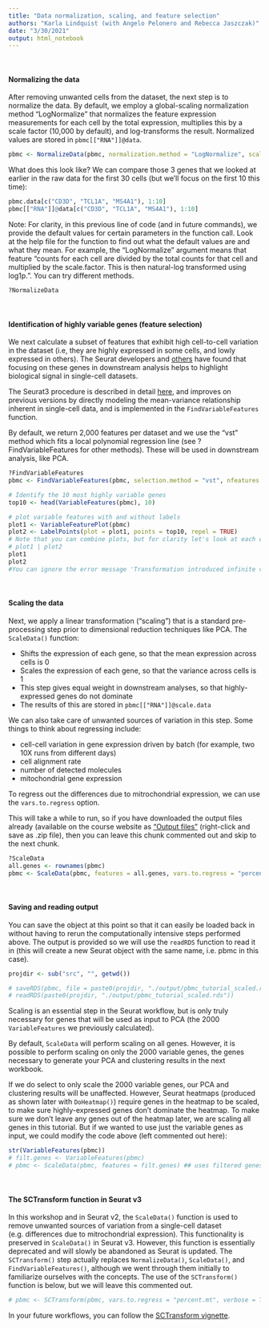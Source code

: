 ```yaml
---
title: "Data normalization, scaling, and feature selection"
authors: "Karla Lindquist (with Angelo Pelonero and Rebecca Jaszczak)"
date: "3/30/2021"
output: html_notebook
---
```


</br>

#### Normalizing the data

After removing unwanted cells from the dataset, the next step is to normalize the data. By default, we employ a global-scaling normalization method “LogNormalize” that normalizes the feature expression measurements for each cell by the total expression, multiplies this by a scale factor (10,000 by default), and log-transforms the result. Normalized values are stored in `pbmc[["RNA"]]@data`.
```r
pbmc <- NormalizeData(pbmc, normalization.method = "LogNormalize", scale.factor = 10000)
```

What does this look like? We can compare those 3 genes that we looked at earlier in the raw data for the first 30 cells (but we'll focus on the first 10 this time):    

```r
pbmc.data[c("CD3D", "TCL1A", "MS4A1"), 1:10]
pbmc[["RNA"]]@data[c("CD3D", "TCL1A", "MS4A1"), 1:10]
```

Note: For clarity, in this previous line of code (and in future commands), we provide the default values for certain parameters in the function call. Look at the help file for the function to find out what the default values are and what they mean. For example, the "LogNormalize" argument means that feature "counts for each cell are divided by the total counts for that cell and multiplied by the scale.factor. This is then natural-log transformed using log1p.". You can try different methods.  
```r
?NormalizeData
```


</br>

#### Identification of highly variable genes (feature selection)

We next calculate a subset of features that exhibit high cell-to-cell variation in the dataset (i.e, they are highly expressed in some cells, and lowly expressed in others). The Seurat developers and [others](https://www.nature.com/articles/nmeth.2645) have found that focusing on these genes in downstream analysis helps to highlight biological signal in single-cell datasets.

The Seurat3 procedure is described in detail [here](https://www.biorxiv.org/content/biorxiv/early/2018/11/02/460147.full.pdf), and improves on previous versions by directly modeling the mean-variance relationship inherent in single-cell data, and is implemented in the `FindVariableFeatures` function.

By default, we return 2,000 features per dataset and we use the "vst" method which fits a local polynomial regression line (see ?FindVariableFeatures for other methods). These will be used in downstream analysis, like PCA.  
```r
?FindVariableFeatures
pbmc <- FindVariableFeatures(pbmc, selection.method = "vst", nfeatures = 2000)

# Identify the 10 most highly variable genes
top10 <- head(VariableFeatures(pbmc), 10)

# plot variable features with and without labels
plot1 <- VariableFeaturePlot(pbmc)
plot2 <- LabelPoints(plot = plot1, points = top10, repel = TRUE)
# Note that you can combine plots, but for clarity let's look at each one on their own:
# plot1 | plot2
plot1
plot2
#You can ignore the error message 'Transformation introduced infinite values in continuous x-axis'
```
</br>  

#### Scaling the data  

Next, we apply a linear transformation ("scaling") that is a standard pre-processing step prior to dimensional reduction techniques like PCA. The `ScaleData()` function:

  - Shifts the expression of each gene, so that the mean expression across cells is 0
  - Scales the expression of each gene, so that the variance across cells is 1
  - This step gives equal weight in downstream analyses, so that highly-expressed genes do not dominate
  - The results of this are stored in `pbmc[["RNA"]]@scale.data`
  
  
We can also take care of unwanted sources of variation in this step. Some things to think about regressing include:

  - cell-cell variation in gene expression driven by batch (for example, two 10X runs from different days)
  - cell alignment rate 
  - number of detected molecules
  - mitochondrial gene expression  

To regress out the differences due to mitrochondrial expression, we can use the `vars.to.regress` option.  

This will take a while to run, so if you have downloaded the output files already (available on the course website as ["Output files"](http://tiny.ucsf.edu/dsiscrnaseq) (right-click and save as .zip file), then you can leave this chunk commented out and skip to the next chunk.     

```r
?ScaleData
all.genes <- rownames(pbmc)
pbmc <- ScaleData(pbmc, features = all.genes, vars.to.regress = "percent.mt", verbose=FALSE)
```

</br> 


#### Saving and reading output     

You can save the object at this point so that it can easily be loaded back in without having to rerun the computationally intensive steps performed above. The output is provided so we will use the `readRDS` function to read it in (this will create a new Seurat object with the same name, i.e. pbmc in this case).    

```r
projdir <- sub("src", "", getwd()) 

# saveRDS(pbmc, file = paste0(projdir, "./output/pbmc_tutorial_scaled.rds"))
# readRDS(paste0(projdir, "./output/pbmc_tutorial_scaled.rds"))
```


Scaling is an essential step in the Seurat workflow, but is only truly necessary for genes that will be used as input to PCA (the 2000 `VariableFeatures` we previously calculated).

By default, `ScaleData` will perform scaling on all genes. However, it is possible to perform scaling on only the 2000 variable genes, the genes necessary to generate your PCA and clustering results in the next workbook.

If we do select to only scale the 2000 variable genes, our PCA and clustering results will be unaffected. However, Seurat heatmaps (produced as shown later with `DoHeatmap()`) require genes in the heatmap to be scaled, to make sure highly-expressed genes don’t dominate the heatmap. To make sure we don’t leave any genes out of the heatmap later, we are scaling all genes in this tutorial. But if we wanted to use just the variable genes as input, we could modify the code above (left commented out here):     

```r
str(VariableFeatures(pbmc))
# filt.genes <- VariableFeatures(pbmc)
# pbmc <- ScaleData(pbmc, features = filt.genes) ## uses filtered genes rather than all genes
```


</br>  

#### The SCTransform function in Seurat v3  

In this workshop and in Seurat v2, the `ScaleData()` function is used to remove unwanted sources of variation from a single-cell dataset (e.g. differences due to mitrochondrial expression). This functionality is preserved in `ScaleData()` in Seurat v3. However, this function is essentially deprecated and will slowly be abandoned as Seurat is updated. The `SCTransform()` step actually replaces `NormalizeData()`, `ScaleData()`, and `FindVariableFeatures()`, although we went through them initially to familiarize ourselves with the concepts. The use of the `SCTransform()` function is below, but we will leave this commented out.   

```r
# pbmc <- SCTransform(pbmc, vars.to.regress = "percent.mt", verbose = TRUE)
``` 

In your future workflows, you can follow the [SCTransform vignette](https://satijalab.org/seurat/v3.0/sctransform_vignette.html).   

